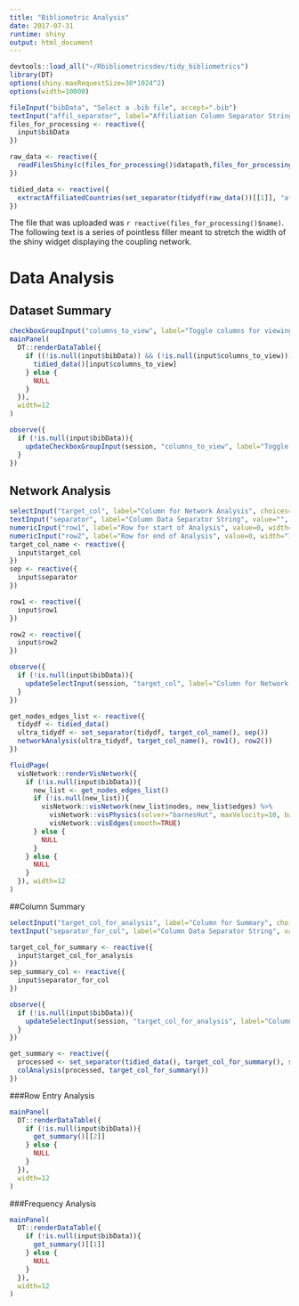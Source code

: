 ```yaml
---
title: "Bibliometric Analysis"
date: 2017-07-31
runtime: shiny
output: html_document
---
```

<style>
body {
  position: absolute;
  left: 20px;
}
</style>

``` r
devtools::load_all("~/Rbibliometricsdev/tidy_bibliometrics")
library(DT)
options(shiny.maxRequestSize=30*1024^2)
options(width=10000)
```

```r
fileInput("bibData", "Select a .bib file", accept=".bib")
textInput("affil_separator", label="Affiliation Column Separator String", value="", width="100%")
files_for_processing <- reactive({
  input$bibData
})

raw_data <- reactive({
  readFilesShiny(c(files_for_processing()$datapath,files_for_processing()$name)) %>% convert2dfShiny()
})

tidied_data <- reactive({
  extractAffiliatedCountries(set_separator(tidydf(raw_data())[[1]], "affiliation", input$affil_separator))
})
```

The file that was uploaded was `r reactive(files_for_processing()$name)`. The following text is a series of pointless filler meant to stretch the width of the shiny widget displaying the coupling network.

# Data Analysis {.tabset} 
## Dataset Summary

```r
checkboxGroupInput("columns_to_view", label="Toggle columns for viewing", choices=NULL, inline=TRUE, width="100%")
mainPanel(
  DT::renderDataTable({
    if ((!is.null(input$bibData)) && (!is.null(input$columns_to_view))){
      tidied_data()[input$columns_to_view]
    } else {
      NULL
    }
  }),
  width=12
)

observe({
  if (!is.null(input$bibData)){
    updateCheckboxGroupInput(session, "columns_to_view", label="Toggle columns for viewing", choices=colnames(tidied_data()), inline=TRUE)
  }
})
```

## Network Analysis
```r
selectInput("target_col", label="Column for Network Analysis", choices=NULL, multiple=FALSE, width="100%")
textInput("separator", label="Column Data Separator String", value="", width="100%")
numericInput("row1", label="Row for start of Analysis", value=0, width="100%")
numericInput("row2", label="Row for end of Analysis", value=0, width="100%")
target_col_name <- reactive({
  input$target_col
})
sep <- reactive({
  input$separator
})

row1 <- reactive({
  input$row1
})

row2 <- reactive({
  input$row2
})

observe({
  if (!is.null(input$bibData)){
    updateSelectInput(session, "target_col", label="Column for Network Analysis", choices=colnames(tidied_data()))
  }
})
```

```r
get_nodes_edges_list <- reactive({
  tidydf <- tidied_data()
  ultra_tidydf <- set_separator(tidydf, target_col_name(), sep())
  networkAnalysis(ultra_tidydf, target_col_name(), row1(), row2()) 
})

fluidPage(
  visNetwork::renderVisNetwork({
    if (!is.null(input$bibData)){
      new_list <- get_nodes_edges_list()
      if (!is.null(new_list)){
        visNetwork::visNetwork(new_list$nodes, new_list$edges) %>%
          visNetwork::visPhysics(solver="barnesHut", maxVelocity=10, barnesHut=list(damping=1, avoidOverlap=1, springLength=500)) %>%
          visNetwork::visEdges(smooth=TRUE)
      } else {
        NULL
      }
    } else {
      NULL
    }
  }), width=12
)
```

##Column Summary
```r
selectInput("target_col_for_analysis", label="Column for Summary", choices=NULL, multiple=FALSE, width="100%")
textInput("separator_for_col", label="Column Data Separator String", value="", width="100%")

target_col_for_summary <- reactive({
  input$target_col_for_analysis
})
sep_summary_col <- reactive({
  input$separator_for_col
})

observe({
  if (!is.null(input$bibData)){
    updateSelectInput(session, "target_col_for_analysis", label="Column for Summary", choices=colnames(tidied_data()))
  }
})

get_summary <- reactive({
  processed <- set_separator(tidied_data(), target_col_for_summary(), sep_summary_col())
  colAnalysis(processed, target_col_for_summary())
})
```

###Row Entry Analysis

```r
mainPanel(
  DT::renderDataTable({
    if (!is.null(input$bibData)){
      get_summary()[[2]]
    } else {
      NULL
    }
  }),
  width=12
)
```

###Frequency Analysis

```r
mainPanel(
  DT::renderDataTable({
    if (!is.null(input$bibData)){
      get_summary()[[1]]
    } else {
      NULL
    }
  }),
  width=12
)
```
